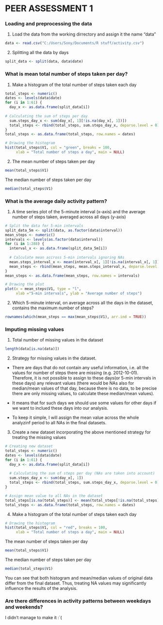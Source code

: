 # PEER ASSESSMENT 1

### Loading and preprocessing the data

1. Load the data from the working dirrectory and assign it the name "data"
```r
data <- read.csv("C:/Users/Sony/Documents/R stuff/activity.csv")
```

2. Splitting all the data by days
```r
split_data <- split(data, data$date)
```

### What is mean total number of steps taken per day?

1. Make a histogram of the total number of steps taken each day
```r
total_steps <- numeric()
dates <- levels(data$date)
for (i in 1:61) {
  day_x <- as.data.frame(split_data[i])
  
# Calculating the sum of steps per day
  sum.steps_day_x <- sum(day_x[, 1][!is.na(day_x[, 1])])
  total_steps <- rbind(total_steps, sum.steps_day_x, deparse.level = 0)
}
total_steps <- as.data.frame(total_steps, row.names = dates)

# Drawing the histogram
hist(total_steps$V1, col = "green", breaks = 100,
     xlab = "Total number of steps a day", main = NULL)
```

2. The mean number of steps taken per day
```r
mean(total_steps$V1)
```

The median number of steps taken per day
```r
median(total_steps$V1)
```
### What is the average daily activity pattern?

1. A time series plot of the 5-minute interval (x-axis) and the average number of steps taken, averaged across all days (y-axis)
```r
# Split the data for 5-min intervals
split_data_5m <- split(data, as.factor(data$interval))
mean_steps <- numeric()
intervals <- levels(as.factor(data$interval))
for (i in 1:288) {
  interval_x <- as.data.frame(split_data_5m[i])
  
  # Calculate mean accross 5-min intervals ignoring NAs
  mean.steps_interval_x <- mean(interval_x[, 1][!is.na(interval_x[, 1])])
  mean_steps <- rbind(mean_steps, mean.steps_interval_x, deparse.level = 0)
}
mean_steps <- as.data.frame(mean_steps, row.names = intervals)

# Drawing the plot
plot(x = mean_steps$V1, type = "l",
     xlab ="5-min intervals", ylab = "Average number of steps")
```

2. Which 5-minute interval, on average across all the days in the dataset, contains the maximum number of steps?
```r
rownames(which(mean_steps == max(mean_steps$V1), arr.ind = TRUE))
```

### Imputing missing values

1. Total number of missing values in the dataset
```r
length(data[is.na(data)])
```

2. Strategy for missing values in the dataset.

- There are days that do not contain any useful information, i.e. all the values for number of steps there are missing (e.g. 2012-10-01). Therefore, it is not possible to assign to these days(or 5-min intervals in these days) any relevant values (there would be NAs also for median/mean values of that day, because there is no data, to be precise there are only missing values, to calculate these median/mean values).

- It means that for such days we should use some values for other days if we want to inclued these days into our analysis.

- To keep it simple, I will assign the mean value across the whole analyzinf period to all NAs in the final datasets. 

3. Create a new dataset incorporating the above mentioned strategy for treating the missing values

```r
# Creating new dataset
total_steps <- numeric()
dates <- levels(data$date)
for (i in 1:61) {
  day_x <- as.data.frame(split_data[i])
  
  # Calculating the sum of steps per day (NAs are taken into account)
  sum.steps_day_x <- sum(day_x[, 1])
  total_steps <- rbind(total_steps, sum.steps_day_x, deparse.level = 0)
}

# Assign mean value to all NAs in the dataset
total_steps[is.na(total_steps)] <- mean(total_steps[!is.na(total_steps)])
total_steps <- as.data.frame(total_steps, row.names = dates)
```

4. Make a histogram of the total number of steps taken each day

```r

# Drawing the histogram
hist(total_steps$V1, col = "red", breaks = 100,
     xlab = "Total number of steps a day", main = NULL)
```

The mean number of steps taken per day
```r
mean(total_steps$V1)
```

The median number of steps taken per day
```r
median(total_steps$V1)
```
You can see that both histogram and mean/median values of original data differ from the final dataset. Thus, treating NA values may significantly influence the results of the analysis.

### Are there differences in activity patterns between weekdays and weekends?

I didn't manage to make it :`(
